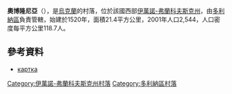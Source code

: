 {{coord|48|56|53|N|24|1|34|E|scale:30000|display=title}}

'''奧博隆尼亞'''（{{lang-uk|Оболоння}}），是[[烏克蘭|烏克蘭]]的村落，位於該國西部[[伊萬諾-弗蘭科夫斯克州|伊萬諾-弗蘭科夫斯克州]]，由[[多利納區|多利納區]]負責管轄，始建於1520年，面積21.4平方公里，2001年人口2,544，人口密度每平方公里118.7人。

==參考資料==
* [http://gska2.rada.gov.ua/pls/z7502/A005?rdat1=13.12.2009&rf7571=13534 картка]{{dead link|date=2017年12月 |bot=InternetArchiveBot |fix-attempted=yes }}

{{DEFAULTSORT:Оболоння}}
[[Category:伊萬諾-弗蘭科夫斯克州村落|Category:伊萬諾-弗蘭科夫斯克州村落]]
[[Category:多利納區村落|Category:多利納區村落]]


{{IvanoFrankivsk-geo-stub}}
